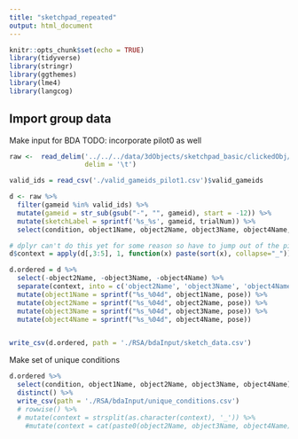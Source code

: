 ```yaml
---
title: "sketchpad_repeated"
output: html_document
---
```


```r
knitr::opts_chunk$set(echo = TRUE)
library(tidyverse)
library(stringr)
library(ggthemes)
library(lme4)
library(langcog)
```

## Import group data

Make input for BDA
TODO: incorporate pilot0 as well

```r
raw <-  read_delim('../../../data/3dObjects/sketchpad_basic/clickedObj/allClicks.csv', 
                   delim = '\t') 

valid_ids = read_csv('./valid_gameids_pilot1.csv')$valid_gameids

d <- raw %>% 
  filter(gameid %in% valid_ids) %>%
  mutate(gameid = str_sub(gsub("-", "", gameid), start = -12)) %>%
  mutate(sketchLabel = sprintf('%s_%s', gameid, trialNum)) %>%
  select(condition, object1Name, object2Name, object3Name, object4Name, sketchLabel, pose) 

# dplyr can't do this yet for some reason so have to jump out of the pipe... 
d$context = apply(d[,3:5], 1, function(x) paste(sort(x), collapse="_"))

d.ordered = d %>% 
  select(-object2Name, -object3Name, -object4Name) %>%
  separate(context, into = c('object2Name', 'object3Name', 'object4Name')) %>%
  mutate(object1Name = sprintf("%s_%04d", object1Name, pose)) %>%
  mutate(object2Name = sprintf("%s_%04d", object2Name, pose)) %>%
  mutate(object3Name = sprintf("%s_%04d", object3Name, pose)) %>%
  mutate(object4Name = sprintf("%s_%04d", object4Name, pose)) 


write_csv(d.ordered, path = './RSA/bdaInput/sketch_data.csv')
```

Make set of unique conditions

```r
d.ordered %>% 
  select(condition, object1Name, object2Name, object3Name, object4Name) %>%
  distinct() %>%
  write_csv(path = './RSA/bdaInput/unique_conditions.csv')
  # rowwise() %>%
  # mutate(context = strsplit(as.character(context), '_')) %>%
    #mutate(context = cat(paste0(object2Name, object3Name, object4Name)), sep = '_'))
```
